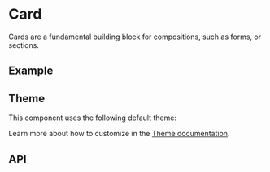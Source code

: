 
<Meta title="Docs/Components/Layout/Card" />

# Card
Cards are a fundamental building block for compositions, such as forms, or sections.

## Example
<Canvas sourceState="shown" of={CardStories.Basic}/>

## Theme
This component uses the following default theme:

<ThemeRender theme={cardTheme} />

Learn more about how to customize in the [Theme documentation](?path=/docs/docs-theme-getting-started--docs).

## API
<ArgTypes of={Card} />
